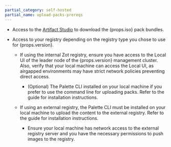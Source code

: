 ```yaml
---
partial_category: self-hosted
partial_name: upload-packs-prereqs
---
```


- Access to the [Artifact Studio](https://artifact-studio.spectrocloud.com/) to download the {props.iso} pack bundles.

- Access to your registry depending on the registry type you chose to use for {props.version}.

  - If using the internal Zot registry, ensure you have access to the Local UI of the leader node of the {props.version} management cluster. Also, verify that your local machine can access the Local UI, as airgapped environments may have strict network policies preventing direct access.

    - (Optional) The Palette CLI installed on your local machine if you prefer to use the command line for uploading packs. Refer to the <VersionedLink text="Palette CLI" url="/automation/palette-cli"/> guide for installation instructions.

  - If using an external registry, the Palette CLI must be installed on your local machine to upload the content to the external registry. Refer to the <VersionedLink text="Palette CLI" url="/automation/palette-cli"/> guide for installation instructions.

    - Ensure your local machine has network access to the external registry server and you have the necessary permissions to push images to the registry.